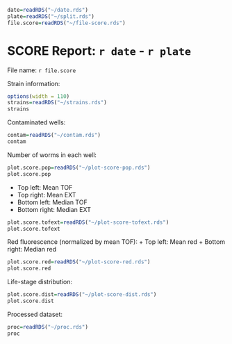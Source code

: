 ```r
date=readRDS("~/date.rds")
plate=readRDS("~/split.rds")
file.score=readRDS("~/file-score.rds")
```

SCORE Report: `r date` - `r plate`
========================================================
File name: `r file.score`


Strain information:
```r
options(width = 110)
strains=readRDS("~/strains.rds")
strains
```


Contaminated wells:
```r
contam=readRDS("~/contam.rds")
contam
```


Number of worms in each well:
```r
plot.score.pop=readRDS("~/plot-score-pop.rds")
plot.score.pop
```



+ Top left: Mean TOF
+ Top right: Mean EXT
+ Bottom left: Median TOF
+ Bottom right: Median EXT
```r
plot.score.tofext=readRDS("~/plot-score-tofext.rds")
plot.score.tofext
```



Red fluorescence (normalized by mean TOF):
+ Top left: Mean red
+ Bottom right: Median red
```r
plot.score.red=readRDS("~/plot-score-red.rds")
plot.score.red
```



Life-stage distribution:
```r
plot.score.dist=readRDS("~/plot-score-dist.rds")
plot.score.dist
```



Processed dataset:
```r
proc=readRDS("~/proc.rds")
proc
```


